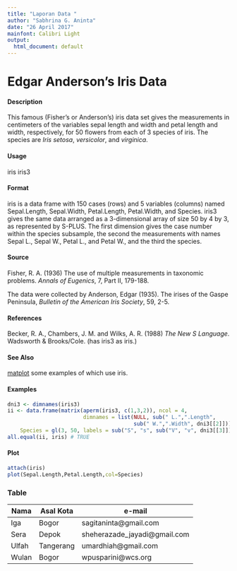 ---
title: "Laporan Data "
author: "Sabhrina G. Aninta"
date: "26 April 2017"
mainfont: Calibri Light
output:
  html_document: default
---

# Edgar Anderson's Iris Data

#### Description
This famous (Fisher's or Anderson's) iris data set gives the measurements in centimeters of the variables sepal length and width and petal length and width, respectively, for 50 flowers from each of 3 species of iris. The species are *Iris setosa*, *versicolor*, and *virginica*.

#### Usage
iris iris3

#### Format
iris is a data frame with 150 cases (rows) and 5 variables (columns) named Sepal.Length, Sepal.Width, Petal.Length, Petal.Width, and Species.
iris3 gives the same data arranged as a 3-dimensional array of size 50 by 4 by 3, as represented by S-PLUS. The first dimension gives the case number within the species subsample, the second the measurements with names Sepal L., Sepal W., Petal L., and Petal W., and the third the species.

#### Source
Fisher, R. A. (1936) The use of multiple measurements in taxonomic problems. *Annals of Eugenics*, 7, Part II, 179-188.

The data were collected by Anderson, Edgar (1935). The irises of the Gaspe Peninsula, *Bulletin of the American Iris Society*, 59, 2-5.

#### References
Becker, R. A., Chambers, J. M. and Wilks, A. R. (1988) *The New S Language*. Wadsworth & Brooks/Cole. (has iris3 as iris.)

#### See Also
[matplot](https://stat.ethz.ch/R-manual/R-devel/library/graphics/html/matplot.html) some examples of which use iris.

#### Examples
```{r eval=FALSE}
dni3 <- dimnames(iris3)
ii <- data.frame(matrix(aperm(iris3, c(1,3,2)), ncol = 4,
                        dimnames = list(NULL, sub(" L.",".Length",
                                        sub(" W.",".Width", dni3[[2]])))),
    Species = gl(3, 50, labels = sub("S", "s", sub("V", "v", dni3[[3]]))))
all.equal(ii, iris) # TRUE
```

#### Plot
```{r echo=FALSE}
attach(iris)
plot(Sepal.Length,Petal.Length,col=Species)
```

### Table
**Nama**|**Asal Kota**|**e-mail**
--------|---------------------|----------
Iga | Bogor | sagitaninta@gmail.com
Sera | Depok | sheherazade_jayadi@gmail.com
Ulfah | Tangerang | umardhiah@gmail.com
Wulan | Bogor | wpusparini@wcs.org
